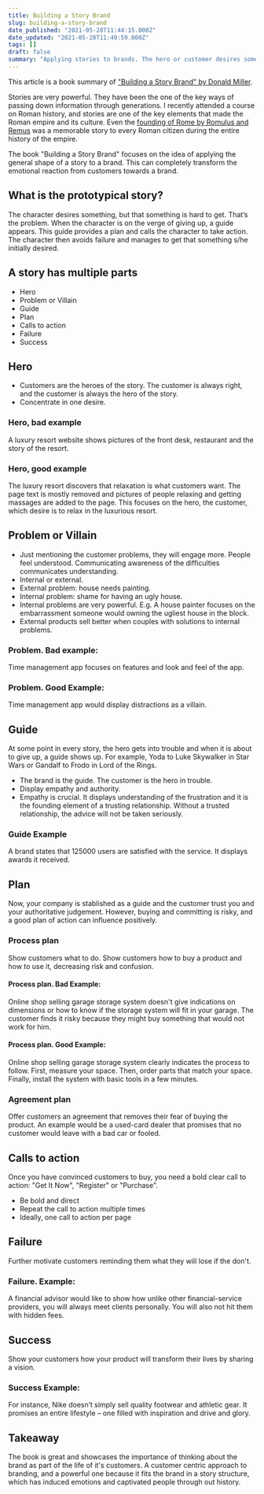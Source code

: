 ```yaml
---
title: Building a Story Brand
slug: building-a-story-brand
date_published: "2021-05-28T11:44:15.000Z"
date_updated: "2021-05-28T11:49:59.000Z"
tags: []
draft: false
summary: "Applying stories to brands. The hero or customer desires something, but it is hard to get. That’s the problem. When she is on the verge of giving up, a guide appears. This guide provides a plan and calls the hero to take action. The hero then avoids failure and gets something she initially desired."
---
```


This article is a book summary of ["Building a Story Brand" by Donald Miller](https://www.amazon.co.uk/Building-Storybrand-Clarify-Message-Customers/dp/0718033329).

Stories are very powerful. They have been the one of the key ways of passing down information through generations. I recently attended a course on Roman history, and stories are one of the key elements that made the Roman empire and its culture. Even the [founding of Rome by Romulus and Remus](https://en.wikipedia.org/wiki/Founding_of_Rome) was a memorable story to every Roman citizen during the entire history of the empire.

The book "Building a Story Brand" focuses on the idea of applying the general shape of a story to a brand. This can completely transform the emotional reaction from customers towards a brand.

## What is the prototypical story?

The character desires something, but that something is hard to get. That’s the problem. When the character is on the verge of giving up, a guide appears. This guide provides a plan and calls the character to take action. The character then avoids failure and manages to get that something s/he initially desired.

## A story has multiple parts

- Hero
- Problem or Villain
- Guide
- Plan
- Calls to action
- Failure
- Success

## Hero

- Customers are the heroes of the story. The customer is always right, and the customer is always the hero of the story.
- Concentrate in one desire.

### Hero, bad example

A luxury resort website shows pictures of the front desk, restaurant and the story of the resort.

### Hero, good example

The luxury resort discovers that relaxation is what customers want. The page text is mostly removed and pictures of people relaxing and getting massages are added to the page. This focuses on the hero, the customer, which desire is to relax in the luxurious resort.

## Problem or Villain

- Just mentioning the customer problems, they will engage more. People feel understood. Communicating awareness of the difficulties communicates understanding.
- Internal or external.
- External problem: house needs painting.
- Internal problem: shame for having an ugly house.
- Internal problems are very powerful. E.g. A house painter focuses on the embarrassment someone would owning the ugliest house in the block.
- External products sell better when couples with solutions to internal problems.

### Problem. Bad example:

Time management app focuses on features and look and feel of the app.

### Problem. Good Example:

Time management app would display distractions as a villain.

## Guide

At some point in every story, the hero gets into trouble and when it is about to give up, a guide shows up. For example, Yoda to Luke Skywalker in Star Wars or Gandalf to Frodo in Lord of the Rings.

- The brand is the guide. The customer is the hero in trouble.
- Display empathy and authority.
- Empathy is crucial. It displays understanding of the frustration and it is the founding element of a trusting relationship. Without a trusted relationship, the advice will not be taken seriously.

### Guide Example

A brand states that 125000 users are satisfied with the service. It displays awards it received.

## Plan

Now, your company is stablished as a guide and the customer trust you and your authoritative judgement. However, buying and committing is risky, and a good plan of action can influence positively.

### Process plan

Show customers what to do. Show customers how to buy a product and how to use it, decreasing risk and confusion.

#### Process plan. Bad Example:

Online shop selling garage storage system doesn't give indications on dimensions or how to know if the storage system will fit in your garage. The customer finds it risky because they might buy something that would not work for him.

#### Process plan. Good Example:

Online shop selling garage storage system clearly indicates the process to follow. First, measure your space. Then, order parts that match your space. Finally, install the system with basic tools in a few minutes.

### Agreement plan

Offer customers an agreement that removes their fear of buying the product. An example would be a used-card dealer that promises that no customer would leave with a bad car or fooled.

## Calls to action

Once you have convinced customers to buy, you need a bold clear call to action: "Get It Now", "Register" or "Purchase".

- Be bold and direct
- Repeat the call to action multiple times
- Ideally, one call to action per page

## Failure

Further motivate customers reminding them what they will lose if the don't.

### Failure. Example:

A financial advisor would like to show how unlike other financial-service providers, you will always meet clients personally. You will also not hit them with hidden fees.

## Success

Show your customers how your product will transform their lives by sharing a vision.

### Success Example:

For instance, Nike doesn’t simply sell quality footwear and athletic gear. It promises an entire lifestyle – one filled with inspiration and drive and glory.

## Takeaway

The book is great and showcases the importance of thinking about the brand as part of the life of it's customers. A customer centric approach to branding, and a powerful one because it fits the brand in a story structure, which has induced emotions and captivated people through out history.
